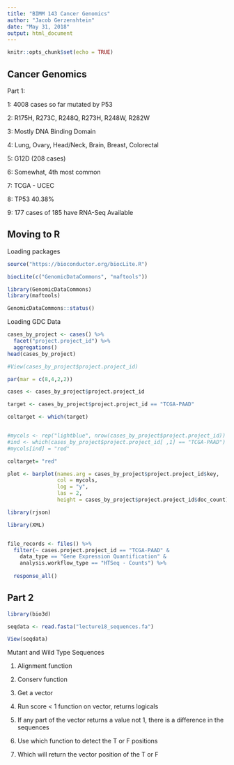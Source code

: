 ```yaml
---
title: "BIMM 143 Cancer Genomics"
author: "Jacob Gerzenshtein"
date: "May 31, 2018"
output: html_document
---
```


```r
knitr::opts_chunk$set(echo = TRUE)
```

## Cancer Genomics 

Part 1:

1: 4008 cases so far mutated by P53

2: R175H, R273C, R248Q, R273H, R248W, R282W

3: Mostly DNA Binding Domain

4: Lung, Ovary, Head/Neck, Brain, Breast, Colorectal 

5: G12D (208 cases)

6: Somewhat, 4th most common

7: TCGA - UCEC

8: TP53 40.38%

9: 177 cases of 185 have RNA-Seq Available 

## Moving to R

Loading packages

```r
source("https://bioconductor.org/biocLite.R")

biocLite(c("GenomicDataCommons", "maftools"))
```

```r
library(GenomicDataCommons)
library(maftools)
```

```r
GenomicDataCommons::status()
```

Loading GDC Data

```r
cases_by_project <- cases() %>%
  facet("project.project_id") %>%
  aggregations()
head(cases_by_project)
```


```r
#View(cases_by_project$project.project_id)

par(mar = c(8,4,2,2))

cases <- cases_by_project$project.project_id

target <- cases_by_project$project.project_id == "TCGA-PAAD"

coltarget <- which(target)


#mycols <- rep("lightblue", nrow(cases_by_project$project.project_id))
#ind <- which(cases_by_project$project.project_id[ ,1] == "TCGA-PAAD")
#mycols[ind] = "red"

coltarget= "red"

plot <- barplot(names.arg = cases_by_project$project.project_id$key,
                col = mycols,
                log = "y", 
                las = 2,
                height = cases_by_project$project.project_id$doc_count)
```

```r

library(rjson)

library(XML)


file_records <- files() %>%
  filter(~ cases.project.project_id == "TCGA-PAAD" &
    data_type == "Gene Expression Quantification" &
    analysis.workflow_type == "HTSeq - Counts") %>%
 
  response_all()
```


## Part 2

```r
library(bio3d)

seqdata <- read.fasta("lecture18_sequences.fa")

View(seqdata)
```

Mutant and Wild Type Sequences

  1. Alignment function
  
  2. Conserv function
  
  3. Get a vector
  
  4. Run score < 1 function on vector, returns logicals 
  
  5. If any part of the vector returns a value not 1, there is a difference in the sequences
  
  6. Use which function to detect the T or F positions 
  
  7. Which will return the vector position of the T or F